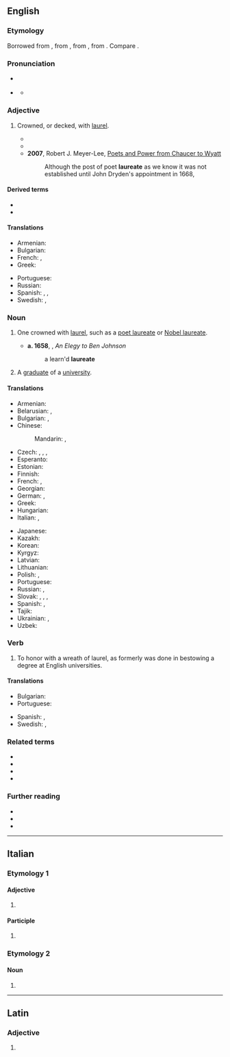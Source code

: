 {{also|lauréate}}
==English==
{{wikipedia}}
{{Webster 1913}}

===Etymology===
Borrowed from {{bor|en|la|laureatus}}, from {{m|la|laurea||laurel tree}}, from {{m|la|laureus||of laurel}}, from {{m|la|laurus||laurel}}. Compare {{cog|fr|lauréat}}.

===Pronunciation===
* {{a|UK}} {{IPA|en|/ˈlɒ.ɹi.ət/|/ˈlɔːɹ.i.ət/}}
* {{a|US}} {{IPA|en|/ˈlɔɹ.i.ət/|/ˈlɑɹ.i.ət/}}
** {{audio|en|LL-Q1860 (eng)-Vealhurl-laureate.wav|Audio (UK)}}

===Adjective===
{{en-adj|-}}

# {{lb|en|sometimes|_|postpositive}} Crowned, or decked, with [[laurel]].
#*{{RQ:Milton Poems|poem=Lycidas|passage=To strew the '''laureate''' hearse where [[Lycid]] lies.}}
#* {{RQ:Pope Dunciad|passage=Soft on her lap her '''laureate''' son reclines.}}
#* '''2007''', Robert J. Meyer-Lee, [https://books.google.com/books?id=xUP6iNUNMG4C&pg=PA15&dq=%22poet+laureate%22&hl=en&sa=X&ved=0ahUKEwin6uiU_LrMAhUO0WMKHeJABTE4tAEQ6AEIUTAJ#v=onepage&q=%22poet%20laureate%22&f=false Poets and Power from Chaucer to Wyatt]
#*: Although the post of poet '''laureate''' as we know it was not established until John Dryden's appointment in 1668,

====Derived terms====
* {{l|en|poet laureate}}
* {{l|en|Nobel laureate}}

====Translations====
{{trans-top|one crowned with laurel}}
* Armenian: {{t+|hy|դափնեկիր}}
* Bulgarian: {{t+|bg|увенча́н}}
* French: {{t+|fr|lauréat|m}}, {{t+|fr|lauréate|f}}
* Greek: {{t+|el|δαφνοστεφής}}
{{trans-mid}}
* Portuguese: {{t|pt|laureado|m}}
* Russian: {{t+|ru|уве́нчанный}}
* Spanish: {{t+|es|laureado}}, {{t+|es|galardonado}}, {{t+|es|ganador|m}}
* Swedish: {{t|sv|lagerkransad}}, {{t|sv|lagerkrönt}}
{{trans-bottom}}

===Noun===
{{en-noun}}

# {{lb|en|dated}} One crowned with [[laurel]], such as a [[poet laureate]] or [[Nobel laureate]].
#* '''a. 1658''', {{w|John Cleveland}}, ''An Elegy to Ben Johnson''
#*: a learn'd '''laureate'''
# A [[graduate]] of a [[university]].

====Translations====
{{trans-top|one crowned with laurel}}
* Armenian: {{t+|hy|դափնեկիր}}
* Belarusian: {{t|be|лаўрэа́т|m}}, {{t|be|лаўрэа́тка|f}}
* Bulgarian: {{t+|bg|лауреа́т|m}}, {{t|bg|лауреа́тка|f}}
* Chinese:
*: Mandarin: {{t|cmn|獲獎者}}, {{t|cmn|获奖者|tr=huòjiǎngzhě}}
* Czech: {{t|cs|nositel|m}}, {{t|cs|nositelka|f}}, {{t+|cs|laureát|m}}, {{t|cs|laureátka|f}}
* Esperanto: {{t|eo|laŭreato}}
* Estonian: {{t|et|laureaat}}
* Finnish: {{t-needed|fi}}
* French: {{t+|fr|lauréat|m}}, {{t+|fr|lauréate|f}}
* Georgian: {{t|ka|ლაურეატი}}
* German: {{t+|de|Laureat|m}}, {{t+|de|Laureatin|f}}
* Greek: {{t+|el|δαφνοστεφής|m|f}}
* Hungarian: {{t+|hu|díjnyertes}}
* Italian: {{t+|it|laureato|m}}, {{t+|it|laureata|f}}
{{trans-mid}}
* Japanese: {{t|ja|受賞者|tr=じゅしょうしゃ, jushōsha}}
* Kazakh: {{t|kk|лауреат}}
* Korean: {{t+|ko|수상자(受賞者)}}
* Kyrgyz: {{t|ky|лауреат}}
* Latvian: {{t|lv|laureāts|m}}
* Lithuanian: {{t|lt|laureatas|m}}
* Polish: {{t+|pl|laureat|m}}, {{t|pl|laureatka|f}}
* Portuguese: {{t|pt|laureado|m}}
* Russian: {{t+|ru|лауреа́т|m}}, {{t+|ru|лауреа́тка|f}}
* Slovak: {{t|sk|nositeľ|m}}, {{t|sk|nositeľka|f}}, {{t|sk|laureát|m}}, {{t|sk|laureátka|f}}
* Spanish: {{t+|es|laureado}}, {{t+|es|galardonado}}
* Tajik: {{t|tg|лауреат}}
* Ukrainian: {{t+|uk|лауреа́т|m}}, {{t|uk|лауреа́тка|f}}
* Uzbek: {{t+|uz|laureat}}
{{trans-bottom}}

===Verb===
{{en-verb}}

# {{lb|en|intransitive}} To honor with a wreath of laurel, as formerly was done in bestowing a degree at English universities.

====Translations====
{{trans-top|one crowned with laurel}}
* Bulgarian: {{t+|bg|увенчавам}}
* Portuguese: {{t+|pt|laurear}}
{{trans-mid}}
* Spanish: {{t+|es|laurear}}, {{t+|es|galardonar}}
* Swedish: {{t|sv|lagerkransa}}, {{t|sv|lagerkröna}}
{{trans-bottom}}

===Related terms===
* {{l|en|lauraceous}}
* {{l|en|laurel}}
* {{l|en|laurestine}}
* {{l|en|lauriferous}}

===Further reading===
* {{R:Webster 1913}}
* {{R:Century 1911}}
* {{R:OneLook}}

----

==Italian==

===Etymology 1===

====Adjective====
{{head|it|adjective form}}

# {{feminine plural of|it|laureato}}

====Participle====
{{head|it|past participle form|g=f-p}}

# {{feminine plural of|it|laureato}}

===Etymology 2===

====Noun====
{{head|it|noun form|g=f}}

# {{plural of|it|laureata}}

----

==Latin==

===Adjective===
{{la-adj-form|laureāte}}

# {{inflection of|la|laureātus||voc|m|s}}